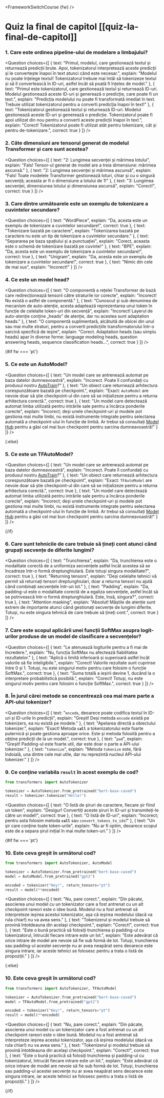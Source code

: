 <FrameworkSwitchCourse {fw} />

<!-- DISABLE-FRONTMATTER-SECTIONS -->

# Quiz la final de capitol [[quiz-la-final-de-capitol]]

<CourseFloatingBanner
    chapter={2}
    classNames="absolute z-10 right-0 top-0"
/>

### 1. Care este ordinea pipeline-ului de modelare a limbajului?

<Question
	choices={[
		{
			text: "Primul, modelul, care gestionează textul și returnează predicții brute. Apoi, tokenizatorul interpretează aceste predicții și le convertește înapoi în text atunci când este necesar.",
			explain: "Modelul nu poate înțelege textul! Tokenizatorul trebuie mai întâi să tokenizeze textul și să îl convertească în ID-uri, astfel încât să poată fi înțeles de model."
		},
		{
			text: "Primul este tokenizatorul, care gestionează textul și returnează ID-uri. Modelul gestionează aceste ID-uri și generează o predicție, care poate fi un text.",
			explain: "Predicția modelului nu poate fi transformată imediat în text. Trebuie utilizat tokenizatorul pentru a converti predicția înapoi în text!"
		},
		{
			text: "Tokenizatorul gestionează textul și returnează ID-uri. Modelul gestionează aceste ID-uri și generează o predicție. Tokenizatorul poate fi apoi utilizat din nou pentru a converti aceste predicții înapoi în text.",
			explain: "Corect! Tokenizatorul poate fi utilizat atât pentru tokenizare, cât și pentru de-tokenizare.",
            correct: true
		}
	]}
/>

### 2. Câte dimensiuni are tensorul generat de modelul Transformer și care sunt acestea?

<Question
	choices={[
		{
			text: "2: Lungimea secvenței și mărimea lotului",
			explain: "Fals! Tensor-ul generat de model are a treia dimensiune: mărimea ascunsă."
		},
		{
			text: "2: Lungimea secvenței și mărimea ascunsă",
			explain: "Fals! Toate modelele Transformer gestionează loturi, chiar și cu o singură secvență; aceasta ar fi o dimensiune a lotului de 1!"
		},
		{
			text: "3: Lungimea secvenței, dimensiunea lotului și dimensiunea ascunsă",
			explain: "Corect!",
            correct: true
		}
	]}
/>

### 3. Care dintre următoarele este un exemplu de tokenizare a cuvintelor secundare?

<Question
	choices={[
		{
			text: "WordPiece",
			explain: "Da, acesta este un exemplu de tokenizare a cuvintelor secundare!",
            correct: true
		},
		{
			text: "Tokenizare bazată pe caractere",
			explain: "Tokenizarea bazată pe caractere nu este un tip de tokenizare a cuvintelor secundare."
		},
		{
			text: "Separarea pe baza spațiului și a punctuației",
			explain: "Corect, aceasta este o schemă de tokenizare bazată pe cuvinte!"
		},
		{
			text: "BPE",
			explain: "Da, acesta este un exemplu de tokenizare a cuvintelor secundare!",
            correct: true
        },
		{
			text: "Unigram",
			explain: "Da, acesta este un exemplu de tokenizare a cuvintelor secundare!",
            correct: true
        },
		{
			text: "Nimic din cele de mai sus",
			explain: "Incorect!"
        }
	]}
/>

### 4. Ce este un model head?

<Question
	choices={[
		{
			text: "O componentă a rețelei Transformer de bază care redirecționează tensorii către straturile lor corecte",
			explain: "Incorect! Nu există o astfel de componentă."
		},
		{
			text: "Cunoscut și sub denumirea de mecanism de auto-atenție, acesta adaptează reprezentarea unui token în funcție de celelalte token-uri din secvență",
			explain: "Incorect! Layerul de auto-atenție conține „heads” de atenție, dar nu acestea sunt adaptation heads."
		},
		{
			text: "O componentă suplimentară, alcătuită de obicei din unul sau mai multe straturi, pentru a converti predicțiile transformatorului într-o sarcină specifică de ieșire",
			explain: "Corect. Adaptation heads (sau simplu heads) apar în diverse forme: language modeling heads, question answering heads, sequence classification heads...",
			correct: true
		} 
	]}
/>

{#if fw === 'pt'}
### 5. Ce este un AutoModel?

<Question
	choices={[
		{
			text: "Un model care se antrenează automat pe baza datelor dumneavoastră",
			explain: "Incorect. Poate îl confundați cu produsul nostru <a href='https://huggingface.co/autotrain'>AutoTrain</a>?"
		},
		{
			text: "Un obiect care returnează arhitectura corespunzătoare bazată pe checkpoint.",
			explain: "Exact: <code>AutoModel</code> are nevoie doar să știe checkpoint-ul din care să se inițializeze pentru a returna arhitectura corectă.",
			correct: true
		},
		{
			text: "Un model care detectează automat limba utilizată pentru intrările sale pentru a încărca ponderile corecte",
			explain: "Incorect; deși unele checkpoint-uri și modele pot gestiona mai multe limbi, nu există instrumente integrate pentru selectarea automată a checkpoint-ului în funcție de limbă. Ar trebui să consultați <a href='https://huggingface.co/models'>Model Hub</a> pentru a găsi cel mai bun checkpoint pentru sarcina dumneavoastră!"
		} 
	]}
/>

{:else}
### 5. Ce este un TFAutoModel?

<Question
	choices={[
		{
			text: "Un model care se antrenează automat pe baza datelor dumneavoastră",
			explain: "Incorect. Poate îl confundați cu produsul nostru <a href='https://huggingface.co/autotrain'>AutoTrain</a>?"
		},
		{
			text: "Un obiect care returnează arhitectura corespunzătoare bazată pe checkpoint",
			explain: "Exact: <code>TFAutoModel</code> are nevoie doar să știe checkpoint-ul din care să se inițializeze pentru a returna arhitectura corectă.",
			correct: true
		},
		{
			text: "Un model care detectează automat limba utilizată pentru intrările sale pentru a încărca ponderile corecte",
			explain: "Incorect; deși unele checkpoint-uri și modele pot gestiona mai multe limbi, nu există instrumente integrate pentru selectarea automată a checkpoint-ului în funcție de limbă. Ar trebui să consultați <a href='https://huggingface.co/models'>Model Hub</a> pentru a găsi cel mai bun checkpoint pentru sarcina dumneavoastră!"
		} 
	]}
/>

{/if}

### 6. Care sunt tehnicile de care trebuie să țineți cont atunci când grupați secvențe de diferite lungimi?

<Question
	choices={[
		{
			text: "Trunchierea",
			explain: "Da, trunchierea este o modalitate corectă de a uniformiza secvențele astfel încât acestea să se încadreze într-o formă dreptunghiulară. Este totuși singura modalitate?",
			correct: true
		},
		{
			text: "Returning tensors",
			explain: "Deși celelalte tehnici vă permit să returnați tensori dreptunghiulari, doar a returna tensori nu ajută când combinați secvențele într-un lot."
		},
		{
			text: "Padding",
			explain: "Da, padding-ul este o modalitate corectă de a egaliza secvențele, astfel încât să se potrivească într-o formă dreptunghiulară. Este, însă, singura?",
			correct: true
		}, 
		{
			text: "Attention masking",
			explain: "Absolut! Măștile de atenție sunt extrem de importante atunci când gestionați secvențe de lungimi diferite. Totuși, nu este singura tehnică de care trebuie să țineți cont.",
			correct: true
		} 
	]}
/>

### 7. Care este scopul aplicării unei funcții SoftMax asupra logit-urilor produse de un model de clasificare a secvențelor?

<Question
	choices={[
		{
			text: "Le atenuează logiturile pentru a fi mai de încredere.",
			explain: "Nu, funcția SoftMax nu afectează fiabilitatea rezultatelor."
		},
		{
			text: "Aplică o limită inferioară și superioară astfel încât valorile să fie inteligibile.",
			explain: "Corect! Valorile rezultate sunt cuprinse între 0 și 1. Totuși, nu este singurul motiv pentru care folosim o funcție SoftMax.",
            correct: true
		},
		{
			text: "Suma totală a ieșirii devine 1, ducând la o interpretare probabilistică posibilă.",
			explain: "Corect! Totuși, nu este singurul motiv pentru care folosim o funcție SoftMax.",
            correct: true
		}
	]}
/>

### 8. În jurul cărei metode se concentrează cea mai mare parte a API-ului tokenizer?

<Question
	choices={[
		{
			text: "<code>encode</code>, deoarece poate codifica textul în ID-uri și ID-urile în predicții",
			explain: "Greșit! Deși metoda <code>encode</code> există pe tokenizers, ea nu există pe modele."
		},
		{
			text: "Apelarea directă a obiectului tokenizer.",
			explain: "Exact! Metoda <code>__call__</code> a tokenizatorului este foarte puternică și poate gestiona aproape orice. Este și metoda folosită pentru a obține predicții de la un model.",
			correct: true
		},
		{
			text: "<code>pad</code>",
			explain: "Greșit! Padding-ul este foarte util, dar este doar o parte a API-ului tokenizer."
		},
		{
			text: "<code>tokenize</code>",
			explain: "Metoda <code>tokenize</code> este, fără îndoială, una dintre cele mai utile, dar nu reprezintă nucleul API-ului tokenizer."
		}
	]}
/>

### 9. Ce conține variabila `result` în acest exemplu de cod?

```py
from transformers import AutoTokenizer

tokenizer = AutoTokenizer.from_pretrained("bert-base-cased")
result = tokenizer.tokenize("Hello!")
```

<Question
	choices={[
		{
			text: "O listă de șiruri de caractere, fiecare șir fiind un token",
			explain: "Desigur! Convertiți aceste șiruri în ID-uri și transmiteți-le către un model!",
            correct: true
		},
		{
			text: "O listă de ID-uri",
			explain: "Incorect; pentru asta folosim metoda <code>__call__</code> sau <code>convert_tokens_to_ids</code>!"
		},
		{
			text: "Un șir care conține toate token-urile",
			explain: "Nu ar fi optim, deoarece scopul este de a separa șirul inițial în mai multe token-uri."
		}
	]}
/>

{#if fw === 'pt'}
### 10. Este ceva greșit în următorul cod?

```py
from transformers import AutoTokenizer, AutoModel

tokenizer = AutoTokenizer.from_pretrained("bert-base-cased")
model = AutoModel.from_pretrained("gpt2")

encoded = tokenizer("Hey!", return_tensors="pt")
result = model(**encoded)
```

<Question
	choices={[
		{
			text: "Nu, pare corect.",
			explain: "Din păcate, asocierea unui model cu un tokenizator care a fost antrenat cu un alt checkpoint rareori este o idee bună. Modelul nu a fost antrenat să interpreteze ieșirea acestui tokenizator, așa că ieșirea modelului (dacă va rula chiar!) nu va avea sens."
		},
		{
			text: "Tokenizerul și modelul trebuie să provină întotdeauna din același checkpoint.",
			explain: "Corect!",
            correct: true
		},
		{
			text: "Este o bună practică să folosiți trunchierea și padding-ul cu tokenizatorul, întrucât fiecare intrare este un lot.",
			explain: "Este adevărat că orice intrare de model are nevoie să fie sub formă de lot. Totuși, trunchierea sau padding-ul acestei secvențe nu ar avea neapărat sens deoarece este singura intrare, iar aceste tehnici se folosesc pentru a trata o listă de propoziții."
		}
	]}
/>

{:else}
### 10. Este ceva greșit în următorul cod?

```py
from transformers import AutoTokenizer, TFAutoModel

tokenizer = AutoTokenizer.from_pretrained("bert-base-cased")
model = TFAutoModel.from_pretrained("gpt2")

encoded = tokenizer("Hey!", return_tensors="pt")
result = model(**encoded)
```

<Question
	choices={[
		{
			text: "Nu, pare corect.",
			explain: "Din păcate, asocierea unui model cu un tokenizator care a fost antrenat cu un alt checkpoint rareori este o idee bună. Modelul nu a fost antrenat să interpreteze ieșirea acestui tokenizator, așa că ieșirea modelului (dacă va rula chiar!) nu va avea sens."
		},
		{
			text: "Tokenizerul și modelul trebuie să provină întotdeauna din același checkpoint.",
			explain: "Corect!",
            correct: true
		},
		{
			text: "Este o bună practică să folosiți trunchierea și padding-ul cu tokenizatorul, întrucât fiecare intrare este un lot.",
			explain: "Este adevărat că orice intrare de model are nevoie să fie sub formă de lot. Totuși, trunchierea sau padding-ul acestei secvențe nu ar avea neapărat sens deoarece este singura intrare, iar aceste tehnici se folosesc pentru a trata o listă de propoziții."
		}
	]}
/>

{/if}